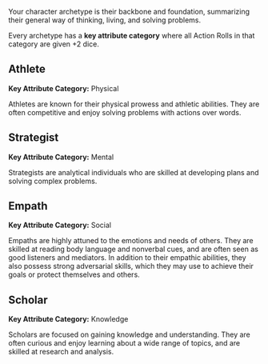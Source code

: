 

Your character archetype is their backbone and foundation, summarizing their general way of thinking, living, and solving problems.

Every archetype has a **key attribute category** where all Action Rolls in that category are given +2 dice.

## Athlete

**Key Attribute Category:** Physical

Athletes are known for their physical prowess and athletic abilities. They are often competitive and enjoy solving problems with actions over words.

## Strategist

**Key Attribute Category:** Mental

Strategists are analytical individuals who are skilled at developing plans and solving complex problems.

## Empath

**Key Attribute Category:** Social

Empaths are highly attuned to the emotions and needs of others. They are skilled at reading body language and nonverbal cues, and are often seen as good listeners and mediators. In addition to their empathic abilities, they also possess strong adversarial skills, which they may use to achieve their goals or protect themselves and others.

## Scholar

**Key Attribute Category:** Knowledge

Scholars are focused on gaining knowledge and understanding. They are often curious and enjoy learning about a wide range of topics, and are skilled at research and analysis.
